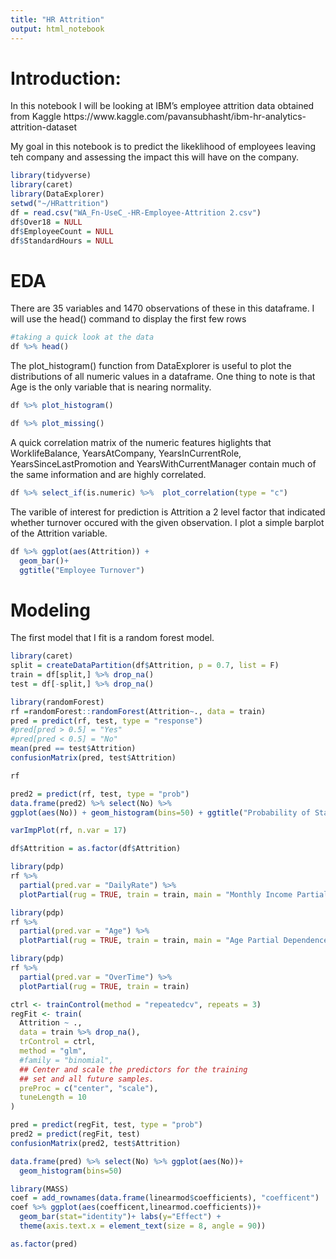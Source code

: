 ```yaml
---
title: "HR Attrition"
output: html_notebook
---
```


# Introduction:

In this notebook I will be looking at IBM's employee attrition data obtained from Kaggle https://www.kaggle.com/pavansubhasht/ibm-hr-analytics-attrition-dataset

My goal in this notebook is to predict the likeklihood of employees leaving teh company and assessing the impact this will have on the company.
```r
library(tidyverse)
library(caret)
library(DataExplorer)
setwd("~/HRattrition")
df = read.csv("WA_Fn-UseC_-HR-Employee-Attrition 2.csv")
df$Over18 = NULL
df$EmployeeCount = NULL
df$StandardHours = NULL
```

# EDA
There are 35 variables and 1470 observations of these in this dataframe.  I will use the head() command to display the first few rows
```r
#taking a quick look at the data 
df %>% head()
```

The plot_histogram() function from DataExplorer is useful to plot the distributions of all numeric values in a dataframe.  One thing to note is that Age is the only variable that is nearing normality.

```r
df %>% plot_histogram()
```

```r
df %>% plot_missing()
```

A quick correlation matrix of the numeric features higlights that WorklifeBalance, YearsAtCompany, YearsInCurrentRole, YearsSinceLastPromotion and YearsWithCurrentManager contain much of the same information and are highly correlated.

```r
df %>% select_if(is.numeric) %>%  plot_correlation(type = "c")
```

The varible of interest for prediction is Attrition a 2 level factor that indicated whether turnover occured with the given observation.  I plot a simple barplot of the Attrition variable.


```r
df %>% ggplot(aes(Attrition)) +
  geom_bar()+
  ggtitle("Employee Turnover")
```
# Modeling 

The first model that I fit is a random forest model.  

```r
library(caret)
split = createDataPartition(df$Attrition, p = 0.7, list = F)
train = df[split,] %>% drop_na()
test = df[-split,] %>% drop_na()
```



```r
library(randomForest)
rf =randomForest::randomForest(Attrition~., data = train)
pred = predict(rf, test, type = "response")
#pred[pred > 0.5] = "Yes"
#pred[pred < 0.5] = "No"
mean(pred == test$Attrition)
confusionMatrix(pred, test$Attrition)
```
```r
rf
```

```r
pred2 = predict(rf, test, type = "prob")
data.frame(pred2) %>% select(No) %>% 
ggplot(aes(No)) + geom_histogram(bins=50) + ggtitle("Probability of Staying Based on Random Forest")

```


```r
varImpPlot(rf, n.var = 17)
```

```r
df$Attrition = as.factor(df$Attrition)
```


```r
library(pdp)
rf %>%
  partial(pred.var = "DailyRate") %>%
  plotPartial(rug = TRUE, train = train, main = "Monthly Income Partial Dependence Plot")
```

```r
library(pdp)
rf %>%
  partial(pred.var = "Age") %>%
  plotPartial(rug = TRUE, train = train, main = "Age Partial Dependence Plot")
```
```r
library(pdp)
rf %>%
  partial(pred.var = "OverTime") %>%
  plotPartial(rug = TRUE, train = train)
```






```r
ctrl <- trainControl(method = "repeatedcv", repeats = 3)
regFit <- train(
  Attrition ~ .,
  data = train %>% drop_na(),
  trControl = ctrl,
  method = "glm",
  #family = "binomial",
  ## Center and scale the predictors for the training
  ## set and all future samples.
  preProc = c("center", "scale"),
  tuneLength = 10
)
```

```r
pred = predict(regFit, test, type = "prob")
pred2 = predict(regFit, test)
confusionMatrix(pred2, test$Attrition)
```

```r
data.frame(pred) %>% select(No) %>% ggplot(aes(No))+ 
  geom_histogram(bins=50)
```


```r
library(MASS)
coef = add_rownames(data.frame(linearmod$coefficients), "coefficent")
coef %>% ggplot(aes(coefficent,linearmod.coefficients))+
  geom_bar(stat="identity")+ labs(y="Effect") +
  theme(axis.text.x = element_text(size = 8, angle = 90))
```

```r
as.factor(pred)
```



